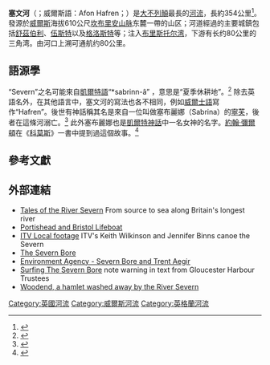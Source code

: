 {{NoteTA
|G1=Unit
|G2=UK Places
}}
{{For|其他同名地區|塞文 (消歧義)}}
{{Geobox|河
<!-- *** Name section *** -->
| name                        = 塞文河
| native_name                 =River Severn
| other_name                  = [[威爾士語|威爾士語]]：Afon Hafren
| other_name1                 = [[拉丁語|拉丁語]]：Sabrina
<!-- *** Image *** --->
| image                       = SevernFromCastleCB.JPG
| image_size                  = 288
| image_caption               = 塞文河[[什魯斯伯里|什魯斯伯里]]河段
<!-- *** Etymology *** --->
| etymology                   =
<!-- *** Country etc. *** -->
| country                     ={{GBR}}
| country1                    = 
| state                       ={{ENG}}
| state1                      ={{WAL}}
| state_type = Countries
| region                      =威爾士中部
| region1                     = [[西密德蘭|西密德蘭]]
| region2                     = [[西南英格蘭|西南英格蘭]]
| district                    = 波厄斯郡
| district1                   = 什羅普郡
| district2                   = 伍斯特郡
| district3                   = 格洛斯特郡
| district_type               = 行政區
| city                        = 什魯斯伯里
| city1                       = 伍斯特
| city2                       = 格洛斯特
| city3                       = 布里斯托
| landmark                    = 鐵橋谷
| landmark1                   = [[塞文谷_(英格蘭)|塞文谷]]
| landmark2                   = [[塞文潮|塞文潮]]
| landmark3                   = [[塞文橋|塞文橋]]
<!-- *** Geography *** -->
| length                      = 354
| watershed                   = 11420
| discharge1_location         = [[格洛斯特郡|格洛斯特郡]][[艾伯林|艾伯林]]
| discharge1                  = 107
| discharge_min               =
| discharge_location          = [[伍斯特郡|伍斯特郡]][[比尤德利|比尤德利]] {{gbmappingsmall|SO 7815 7622}}
| discharge                   = 61.17
| discharge_note              =<ref>{{cite web|url= http://www.nwl.ac.uk/ih/nrfa/station_summaries/054/001.html|title= National River Flow Archive – 54001 Severn @ Bewdley|accessdate= 24 January 2008|work= |deadurl= yes|archiveurl= https://web.archive.org/web/20071023122308/http://www.nwl.ac.uk/ih/nrfa/station_summaries/054/001.html|archivedate= 2007年10月23日}}</ref><ref>{{cite web|url= http://www.nwl.ac.uk/ih/nrfa/station_summaries/054/005.html|title= National River Flow Archive – 54001 Severn @ Montford|accessdate= 24 January 2008|work= |deadurl= yes|archiveurl= https://web.archive.org/web/20071023071650/http://www.nwl.ac.uk/ih/nrfa/station_summaries/054/005.html|archivedate= 2007年10月23日}}</ref>
| discharge_max               = 533.48
| discharge_max_note          = <br />1947-03-21的最大紀錄<ref>{{cite web|url= http://www.environment-agency.gov.uk/hiflowsuk/stations/54001/|title= HiFlows-UK|accessdate= 24 January 2008|work= |deadurl= yes|archiveurl= https://web.archive.org/web/20070109155624/http://www.environment-agency.gov.uk/hiflowsuk/stations/54001/|archivedate= 2007年1月9日}} </ref>
| discharge2                  = 43.46
| discharge2_location         = [[什羅普郡|什羅普郡]][[蒙特福德|蒙特福德]]
<!-- *** Source *** -->
| source_name                 =
| source_location             = [[普林利蒙|普林利蒙]]
| source_district             = [[波伊斯|波伊斯]]
| source_region               =
| source_state                =
| source_country              = 威爾士
| source_lat_d                = 52.493465
| source_lat_m                =
| source_lat_s                =
| source_lat_NS               = N
| source_long_d               = 3.734578
| source_long_m               =
| source_long_s               =
| source_long_EW              = W
| source_elevation            = 610
| source_length               =
<!-- *** Mouth *** -->
| mouth_name                  = 塞文河口
| mouth_location              = [[布里斯托海峽|布里斯托海峽]]
| mouth_district              =
| mouth_region                =
| mouth_state                 =
| mouth_country               = 英國
| mouth_lat_d                 =
| mouth_lat_m                 =
| mouth_lat_s                 =
| mouth_lat_NS                =
| mouth_long_d                =
| mouth_long_m                =
| mouth_long_s                =
| mouth_long_EW               =
| mouth_elevation             = 0
<!-- *** Tributaries *** -->
| tributary_left              = [[韋爾努伊河|韋爾努伊河]]
| tributary_left1             = [[特恩河|特恩河]]
| tributary_left2             = [[斯陶爾河_(伍斯特郡)|斯陶爾河]]
| tributary_left3             = [[雅芳河_(沃里克郡)|沃里克郡雅芳河]]
| tributary_left4             = [[雅芳河_(布里斯托)|布里斯托雅芳河]]
| tributary_right             = [[蒂姆河|蒂姆河]]
| tributary_right1            = [[里頓河|里頓河]]
| tributary_right2            = [[懷爾河|懷爾河]]
<!-- *** Free fields *** -->
| free_name                   =
| free_value                  =
<!-- *** Map section *** -->
| map                         = RiverSevernMap.jpg
| map_size                    = 288
| map_caption                 = 塞文河（深藍）的支流（淺藍）和周邊的主要城鎮
}}
'''塞文河'''（{{lang-en|River Severn}}；威爾斯語：Afon Hafren；{{lang-la|Sabrina}}）是[[大不列顛|大不列顛]]最長的[[河流|河流]]，長約354公里<ref>{{cite web en| url=http://www.bbc.co.uk/england/sevenwonders/west/severn-river/| title=The River Severn Facts| author=BBC| accessdate=2006-12-28| archive-date=2017-04-02| archive-url=https://web.archive.org/web/20170402204445/http://www.bbc.co.uk/england/sevenwonders/west/severn-river/| dead-url=no}}</ref>。發源於[[威爾斯|威爾斯]]{{link-en|普林利蒙|Plynlimon}}海拔610公尺[[坎布里安山脉|坎布里安山脉]]东麓一帶的山区；河道經過的主要城鎮包括[[舒茲伯利|舒茲伯利]]、[[伍斯特|伍斯特]]以及[[格洛斯特|格洛斯特]]等；注入[[布里斯托尔湾|布里斯托尔湾]]，下游有长约80公里的三角湾。由河口上溯可通航约80公里。

==語源學==
“Severn”之名可能來自[[布立吞亞支|凱爾特語]]“*sabrinn-â” ，意思是“夏季休耕地”。<ref>{{Cite web |url=http://kimkat.org/amryw/1_vortaroy/geiriadur_cymraeg_saesneg_BAEDD_h_1038e.htm |title=Etymology of ''Hafren'' |access-date=2015-02-07 |archive-date=2020-12-04 |archive-url=https://web.archive.org/web/20201204161419/http://kimkat.org/amryw/1_vortaroy/geiriadur_cymraeg_saesneg_BAEDD_h_1038e.htm }}</ref> 除去英語名外，在其他語言中，塞文河的寫法也各不相同，例如[[威爾士語|威爾士語]]寫作“Hafren”。後世有神話稱其名是來自一位叫做塞布麗娜（Sabrina）的[[寧芙|寧芙]]，後者在這條河溺亡。<ref>{{cite web
 |url         = http://www.geocities.com/andymorrall/sabrina.htm
 |title       = The Legend of Sabrina
 |author      = Andy Morrall
 |accessdate  = 9 December 2006
 |archiveurl  = https://www.webcitation.org/query?url=http://www.geocities.com/andymorrall/sabrina.htm&date=2009-10-25+12:26:36
 |archivedate = 2009年10月25日
 |deadurl     = yes
}}</ref> 此外塞布麗娜也是[[凱爾特神話|凱爾特神話]]中一名女神的名字。[[約翰·彌爾頓|約翰·彌爾頓]]在《[[科莫斯_(約翰·彌爾頓)|科莫斯]]》一書中提到過這個故事。<ref name=rogers>{{cite web
  | url=http://www.whitedragon.org.uk/articles/sabrina.htm
  | author=Liam Rogers
  | title=Sabrina and the River Severn
  | accessdate=9 December 2006
  | archive-date=2021-01-25
  | archive-url=https://web.archive.org/web/20210125044848/http://www.whitedragon.org.uk/articles/sabrina.htm
  }}</ref>

== 參考文獻 ==
{{reflist}}

== 外部連結 ==
* [http://www.severntales.co.uk Tales of the River Severn] {{Wayback|url=http://www.severntales.co.uk/ |date=20201124141452 }} From source to sea along Britain's longest river
* [http://www.portishead-lifeboat.org.uk Portishead and Bristol Lifeboat] {{Wayback|url=http://www.portishead-lifeboat.org.uk/ |date=20180419150500 }} 
* [http://www.itvlocal.com/central/news/?player=CEN_News_26&void=113448/   ITV Local footage] {{Wayback|url=http://www.itvlocal.com/central/news/?player=CEN_News_26&void=113448%2F |date=20090201050025 }} ITV's Keith Wilkinson and Jennifer Binns canoe the Severn
* [http://www.severn-bore.co.uk The Severn Bore] {{Wayback|url=http://www.severn-bore.co.uk/ |date=20201110173321 }}
* [https://web.archive.org/web/20071230141229/http://www.environment-agency.gov.uk/regions/midlands/434823/ Environment Agency - Severn Bore and Trent Aegir]
* [https://web.archive.org/web/20080828044914/http://boreriders.com/ Surfing The Severn Bore] note warning in text from Gloucester Harbour Trustees
* [http://www.abandonedcommunities.co.uk/woodend.html Woodend, a hamlet washed away by the River Severn] {{Wayback|url=http://www.abandonedcommunities.co.uk/woodend.html |date=20200221025752 }}
{{Commonscat|River Severn}}

[[Category:英國河流|Category:英國河流]]
[[Category:威爾斯河流|Category:威爾斯河流]]
[[Category:英格蘭河流|Category:英格蘭河流]]